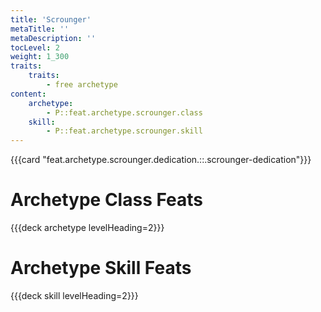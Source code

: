```yaml
---
title: 'Scrounger'
metaTitle: ''
metaDescription: ''
tocLevel: 2
weight: 1_300
traits:
    traits:
        - free archetype
content:
    archetype:
        - P::feat.archetype.scrounger.class
    skill:
        - P::feat.archetype.scrounger.skill
---
```


{{{card "feat.archetype.scrounger.dedication.::.scrounger-dedication"}}}

# Archetype Class Feats

{{{deck archetype levelHeading=2}}}

# Archetype Skill Feats

{{{deck skill levelHeading=2}}}

